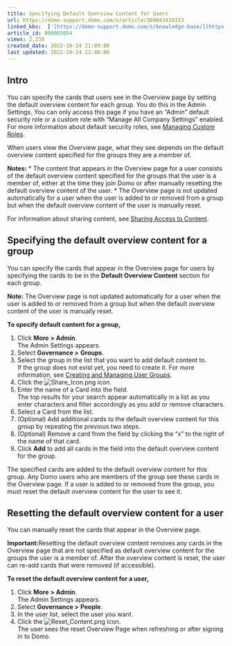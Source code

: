 ```yaml
---
title: Specifying Default Overview Content for Users
url: https://domo-support.domo.com/s/article/360043439153
linked_kbs:  ['[https://domo-support.domo.com/s/knowledge-base/](https://domo-support.domo.com/s/knowledge-base/)', '[https://domo-support.domo.com/s/](https://domo-support.domo.com/s/)', '[https://domo-support.domo.com/s/topic/0TO5w000000ZamlGAC](https://domo-support.domo.com/s/topic/0TO5w000000ZamlGAC)', '[https://domo-support.domo.com/s/topic/0TO5w000000ZaoGGAS](https://domo-support.domo.com/s/topic/0TO5w000000ZaoGGAS)', '[https://domo-support.domo.com/s/article/360043438973](https://domo-support.domo.com/s/article/360043438973)', '[https://domo-support.domo.com/s/article/360042933074](https://domo-support.domo.com/s/article/360042933074)', '[https://domo-support.domo.com/s/article/360043438913](https://domo-support.domo.com/s/article/360043438913)', '[https://domo-support.domo.com/s/article/360043439153](https://domo-support.domo.com/s/article/360043439153)', '[https://domo-support.domo.com/s/topic/0TO5w000000ZaoGGAS/specifying-company-settings](https://domo-support.domo.com/s/topic/0TO5w000000ZaoGGAS/specifying-company-settings)', '[https://domo-support.domo.com/s/article/360043429933](https://domo-support.domo.com/s/article/360043429933)', '[https://domo-support.domo.com/s/article/360043429953](https://domo-support.domo.com/s/article/360043429953)', '[https://domo-support.domo.com/s/article/360042925494](https://domo-support.domo.com/s/article/360042925494)', '[https://domo-support.domo.com/s/article/360043429913](https://domo-support.domo.com/s/article/360043429913)', '[https://domo-support.domo.com/s/article/4408174643607](https://domo-support.domo.com/s/article/4408174643607)', '[https://domo-support.domo.com/s/login/](https://domo-support.domo.com/s/login/)']
article_id: 000003054
views: 2,230
created_date: 2022-10-24 21:09:00
last updated: 2022-10-24 22:40:00
---
```




Intro
-----


You can specify the cards that users see in the Overview page by setting the default overview content for each group. You do this in the Admin Settings. You can only access this page if you have an "Admin" default security role or a custom role with "Manage All Company Settings" enabled. For more information about default security roles, see [Managing Custom Roles](/s/article/360043438973 "Default Security Role Reference").


When users view the Overview page, what they see depends on the default overview content specified for the groups they are a member of.




 


**Notes:**
* The content that appears in the Overview page for a user consists of the default overview content specified for the groups that the user is a member of, either at the time they join Domo or after manually resetting the default overview content of the user.
* The Overview page is not updated automatically for a user when the user is added to or removed from a group but when the default overview content of the user is manually reset.






For information about sharing content, see [Sharing Access to Content](/s/article/360042933074 "Sharing Access to Content").


Specifying the default overview content for a group
---------------------------------------------------


You can specify the cards that appear in the Overview page for users by specifying the cards to be in the **Default Overview Content** section for each group.




 


**Note:** The Overview page is not updated automatically for a user when the user is added to or removed from a group but when the default overview content of the user is manually reset. 



**To specify default content for a group,**


1. Click **More** **> Admin**.  
The Admin Settings appears.
2. Select **Governance >** **Groups**.
3. Select the group in the list that you want to add default content to.  
If the group does not exist yet, you need to create it. For more information, see [Creating and Managing User Groups](/s/article/360043438913 "Creating and Managing User Groups").
4. Click the ![Share_Icon.png](Share_Icon.png) icon.
5. Enter the name of a Card into the field.  
The top results for your search appear automatically in a list as you enter characters and filter accordingly as you add or remove characters.
6. Select a Card from the list.
7. (Optional) Add additional cards to the default overview content for this group by repeating the previous two steps.
8. (Optional) Remove a card from the field by clicking the "x" to the right of the name of that card.
9. Click **Add** to add all cards in the field into the default overview content for the group.


The specified cards are added to the default overview content for this group. Any Domo users who are members of the group see these cards in the Overview page. If a user is added to or removed from the group, you must reset the default overview content for the user to see it.  


Resetting the default overview content for a user
-------------------------------------------------


You can manually reset the cards that appear in the Overview page.




 


**Important:**Resetting the default overview content removes any cards in the Overview page that are not specified as default overview content for the groups the user is a member of. After the overview content is reset, the user can re-add cards that were removed (if accessible).



**To reset the default overview content for a user,**


1. Click **More** **> Admin**.  
The Admin Settings appears.
2. Select **Governance >** **People**.
3. In the user list, select the user you want.
4. Click the ![Reset_Content.png](Reset_Content.png) icon.  
The user sees the reset Overview Page when refreshing or after signing in to Domo.
